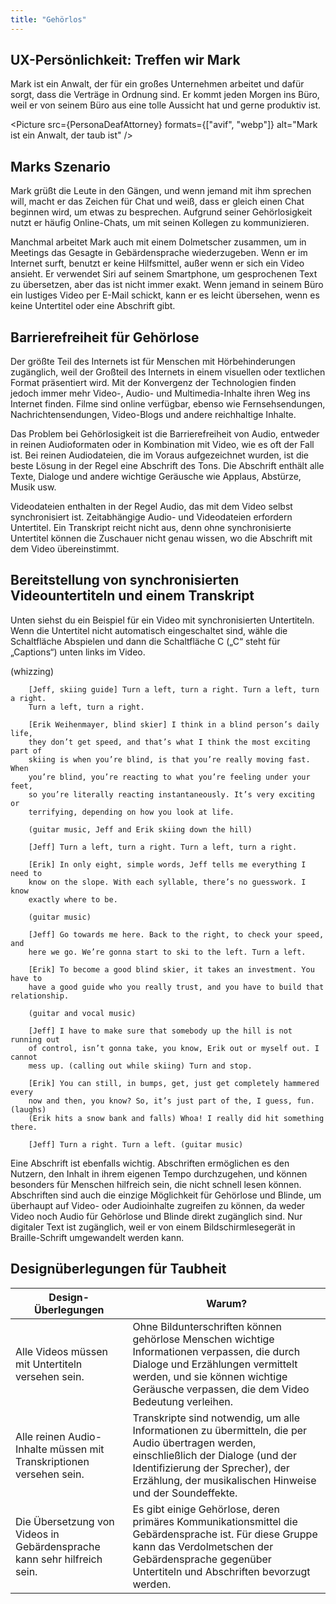 ```yaml
---
title: "Gehörlos"
---
```




## UX-Persönlichkeit: Treffen wir Mark

Mark ist ein Anwalt, der für ein großes Unternehmen arbeitet und dafür sorgt,
dass die Verträge in Ordnung sind. Er kommt jeden Morgen ins Büro, weil er von
seinem Büro aus eine tolle Aussicht hat und gerne produktiv ist.

<Picture
  src={PersonaDeafAttorney}
  formats={["avif", "webp"]}
  alt="Mark ist ein Anwalt, der taub ist"
/>

## Marks Szenario

Mark grüßt die Leute in den Gängen, und wenn jemand mit ihm sprechen will, macht er das Zeichen für
Chat und weiß, dass er gleich einen Chat beginnen wird, um etwas zu besprechen. Aufgrund seiner
Gehörlosigkeit nutzt er häufig Online-Chats, um mit seinen Kollegen zu kommunizieren.

Manchmal arbeitet Mark auch mit einem Dolmetscher zusammen, um in Meetings das Gesagte in Gebärdensprache
wiederzugeben. Wenn er im Internet surft, benutzt er keine Hilfsmittel, außer wenn er sich ein Video
ansieht. Er verwendet Siri auf seinem Smartphone, um gesprochenen Text zu übersetzen, aber das ist
nicht immer exakt. Wenn jemand in seinem Büro ein lustiges Video per E-Mail schickt, kann er es leicht
übersehen, wenn es keine Untertitel oder eine Abschrift gibt.

## Barrierefreiheit für Gehörlose

Der größte Teil des Internets ist für Menschen mit Hörbehinderungen zugänglich,
weil der Großteil des Internets in einem visuellen oder textlichen Format
präsentiert wird. Mit der Konvergenz der Technologien finden jedoch immer mehr
Video-, Audio- und Multimedia-Inhalte ihren Weg ins Internet finden. Filme
sind online verfügbar, ebenso wie Fernsehsendungen, Nachrichtensendungen,
Video-Blogs und andere reichhaltige Inhalte.

Das Problem bei Gehörlosigkeit ist die Barrierefreiheit von Audio, entweder in
reinen Audioformaten oder in Kombination mit Video, wie es oft der Fall ist. Bei
reinen Audiodateien, die im Voraus aufgezeichnet wurden, ist die beste Lösung in
der Regel eine Abschrift des Tons. Die Abschrift enthält alle Texte, Dialoge und
andere wichtige Geräusche wie Applaus, Abstürze, Musik usw.

Videodateien enthalten in der Regel Audio, das mit dem Video selbst synchronisiert
ist. Zeitabhängige Audio- und Videodateien erfordern Untertitel. Ein Transkript
reicht nicht aus, denn ohne synchronisierte Untertitel können die Zuschauer nicht
genau wissen, wo die Abschrift mit dem Video übereinstimmt.

## Bereitstellung von synchronisierten Videountertiteln und einem Transkript

Unten siehst du ein Beispiel für ein Video mit synchronisierten Untertiteln. Wenn die Untertitel
nicht automatisch eingeschaltet sind, wähle die Schaltfläche Abspielen und dann die Schaltfläche C
(„C“ steht für „Captions“) unten links im Video.

<YouTube id="ZpGLy-FyOc0" />

<Accordion>
  <AccordionItem header="Video-Abschrift">
        (whizzing)

        [Jeff, skiing guide] Turn a left, turn a right. Turn a left, turn a right.
        Turn a left, turn a right.

        [Erik Weihenmayer, blind skier] I think in a blind person’s daily life,
        they don’t get speed, and that’s what I think the most exciting part of
        skiing is when you’re blind, is that you’re really moving fast. When
        you’re blind, you’re reacting to what you’re feeling under your feet,
        so you’re literally reacting instantaneously. It’s very exciting or
        terrifying, depending on how you look at life.

        (guitar music, Jeff and Erik skiing down the hill)

        [Jeff] Turn a left, turn a right. Turn a left, turn a right.

        [Erik] In only eight, simple words, Jeff tells me everything I need to
        know on the slope. With each syllable, there’s no guesswork. I know
        exactly where to be.

        (guitar music)

        [Jeff] Go towards me here. Back to the right, to check your speed, and
        here we go. We’re gonna start to ski to the left. Turn a left.

        [Erik] To become a good blind skier, it takes an investment. You have to
        have a good guide who you really trust, and you have to build that relationship.

        (guitar and vocal music)

        [Jeff] I have to make sure that somebody up the hill is not running out
        of control, isn’t gonna take, you know, Erik out or myself out. I cannot
        mess up. (calling out while skiing) Turn and stop.

        [Erik] You can still, in bumps, get, just get completely hammered every
        now and then, you know? So, it’s just part of the, I guess, fun. (laughs)
        (Erik hits a snow bank and falls) Whoa! I really did hit something there.

        [Jeff] Turn a right. Turn a left. (guitar music)

  </AccordionItem>
</Accordion>

Eine Abschrift ist ebenfalls wichtig. Abschriften ermöglichen es den Nutzern, den
Inhalt in ihrem eigenen Tempo durchzugehen, und können besonders für Menschen
hilfreich sein, die nicht schnell lesen können. Abschriften sind auch die einzige
Möglichkeit für Gehörlose und Blinde, um überhaupt auf Video- oder Audioinhalte
zugreifen zu können, da weder Video noch Audio für Gehörlose und Blinde direkt
zugänglich sind. Nur digitaler Text ist zugänglich, weil er von einem
Bildschirmlesegerät in Braille-Schrift umgewandelt werden kann.

## Designüberlegungen für Taubheit

<table>
  <thead>
    <tr>
      <th>Design-Überlegungen</th>
      <th>Warum?</th>
    </tr>
  </thead>
  <tbody>
    <tr>
      <td data-label="Design-Überlegungen">
        Alle Videos müssen mit Untertiteln versehen sein.
      </td>
      <td data-label="Warum?">
        Ohne Bildunterschriften können gehörlose Menschen wichtige Informationen
        verpassen, die durch Dialoge und Erzählungen vermittelt werden, und sie
        können wichtige Geräusche verpassen, die dem Video Bedeutung verleihen.
      </td>
    </tr>
    <tr>
      <td data-label="Design-Überlegungen">
        Alle reinen Audio-Inhalte müssen mit Transkriptionen versehen sein.
      </td>
      <td data-label="Warum?">
        Transkripte sind notwendig, um alle Informationen zu übermitteln, die
        per Audio übertragen werden, einschließlich der Dialoge (und der
        Identifizierung der Sprecher), der Erzählung, der musikalischen Hinweise
        und der Soundeffekte.
      </td>
    </tr>
    <tr>
      <td data-label="Design-Überlegungen">
        Die Übersetzung von Videos in Gebärdensprache kann sehr hilfreich sein.
      </td>
      <td data-label="Warum?">
        Es gibt einige Gehörlose, deren primäres Kommunikationsmittel die
        Gebärdensprache ist. Für diese Gruppe kann das Verdolmetschen der
        Gebärdensprache gegenüber Untertiteln und Abschriften bevorzugt werden.
      </td>
    </tr>
  </tbody>
</table>
